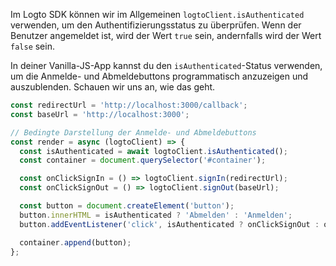 Im Logto SDK können wir im Allgemeinen `logtoClient.isAuthenticated` verwenden, um den Authentifizierungsstatus zu überprüfen. Wenn der Benutzer angemeldet ist, wird der Wert `true` sein, andernfalls wird der Wert `false` sein.

In deiner Vanilla-JS-App kannst du den `isAuthenticated`-Status verwenden, um die Anmelde- und Abmeldebuttons programmatisch anzuzeigen und auszublenden. Schauen wir uns an, wie das geht.

```js
const redirectUrl = 'http://localhost:3000/callback';
const baseUrl = 'http://localhost:3000';

// Bedingte Darstellung der Anmelde- und Abmeldebuttons
const render = async (logtoClient) => {
  const isAuthenticated = await logtoClient.isAuthenticated();
  const container = document.querySelector('#container');

  const onClickSignIn = () => logtoClient.signIn(redirectUrl);
  const onClickSignOut = () => logtoClient.signOut(baseUrl);

  const button = document.createElement('button');
  button.innerHTML = isAuthenticated ? 'Abmelden' : 'Anmelden';
  button.addEventListener('click', isAuthenticated ? onClickSignOut : onClickSignIn);

  container.append(button);
};
```
